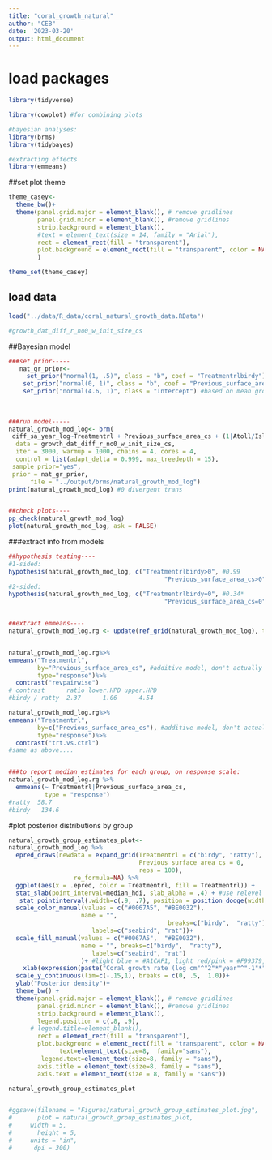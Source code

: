 ```yaml
---
title: "coral_growth_natural"
author: "CEB"
date: '2023-03-20'
output: html_document
---
```



# load packages
```r
library(tidyverse)

library(cowplot) #for combining plots

#bayesian analyses:
library(brms)
library(tidybayes)

#extracting effects
library(emmeans)

```


##set plot theme
```r
theme_casey<-
  theme_bw()+
  theme(panel.grid.major = element_blank(), # remove gridlines
        panel.grid.minor = element_blank(), #remove gridlines
        strip.background = element_blank(), 
        #text = element_text(size = 14, family = "Arial"),
        rect = element_rect(fill = "transparent"),  
        plot.background = element_rect(fill = "transparent", color = NA)
        )

theme_set(theme_casey)

```



## load data
```r
load("../data/R_data/coral_natural_growth_data.RData")

#growth_dat_diff_r_no0_w_init_size_cs

```



##Bayesian model
```r

###set prior-----
   nat_gr_prior<-
     set_prior("normal(1, .5)", class = "b", coef = "Treatmentrlbirdy")+ #definitely expect positive effect
    set_prior("normal(0, 1)", class = "b", coef = "Previous_surface_area_cs")+ #really not sure on this, expect larger colonies to grow more absolute, but smaller proportionally. So go with 0
    set_prior("normal(4.6, 1)", class = "Intercept") #based on mean growth from previous studies = 4, along with max and min
   
   
   
###run model-----
natural_growth_mod_log<- brm(
 diff_sa_year_log~Treatmentrl + Previous_surface_area_cs + (1|Atoll/Island/ID) + (1|Year),
  data = growth_dat_diff_r_no0_w_init_size_cs, 
  iter = 3000, warmup = 1000, chains = 4, cores = 4,
  control = list(adapt_delta = 0.999, max_treedepth = 15), 
 sample_prior="yes",
 prior = nat_gr_prior,
      file = "../output/brms/natural_growth_mod_log") 
print(natural_growth_mod_log) #0 divergent trans


##check plots----
pp_check(natural_growth_mod_log)
plot(natural_growth_mod_log, ask = FALSE)

```



###extract info from models
```r
##hypothesis testing----
#1-sided:
hypothesis(natural_growth_mod_log, c("Treatmentrlbirdy>0", #0.99
                                           "Previous_surface_area_cs>0")) #1.00
#2-sided:
hypothesis(natural_growth_mod_log, c("Treatmentrlbirdy=0", #0.34*
                                           "Previous_surface_area_cs=0")) #.07*


##extract emmeans----
natural_growth_mod_log.rg <- update(ref_grid(natural_growth_mod_log), tran = "log") #THIS LINE IS CLUTCH*** Now don't have to use link transformations, can use log response and still backtransform with emmeans


natural_growth_mod_log.rg%>%
emmeans("Treatmentrl", 
        by="Previous_surface_area_cs", #additive model, don't actually need this
        type="response")%>%
  contrast("revpairwise")
# contrast      ratio lower.HPD upper.HPD
#birdy / ratty  2.37      1.06      4.54

natural_growth_mod_log.rg%>%
emmeans("Treatmentrl", 
        by=c("Previous_surface_area_cs"), #additive model, don't actually need this
        type="response")%>%
  contrast("trt.vs.ctrl")
#same as above....


###to report median estimates for each group, on response scale: 
natural_growth_mod_log.rg %>% 
  emmeans(~ Treatmentrl|Previous_surface_area_cs,
          type = "response") 
#ratty  58.7 
#birdy   134.6 


```


#plot posterior distributions by group
```r

natural_growth_group_estimates_plot<-
natural_growth_mod_log %>% 
  epred_draws(newdata = expand_grid(Treatmentrl = c("birdy", "ratty"), 
                                    Previous_surface_area_cs = 0, 
                                    reps = 100),
                  re_formula=NA) %>%
  ggplot(aes(x = .epred, color = Treatmentrl, fill = Treatmentrl)) +
  stat_slab(point_interval=median_hdi, slab_alpha = .4) + #use relevel only because then blue is on top. 
   stat_pointinterval(.width=c(.9, .7), position = position_dodge(width = .2, preserve = "single")) +
  scale_color_manual(values = c("#0067A5", "#BE0032"),
                    name = "",
                                            breaks=c("birdy",  "ratty"),
                       labels=c("seabird", "rat"))+
  scale_fill_manual(values = c("#0067A5",  "#BE0032"),
                    name = "", breaks=c("birdy",  "ratty"),
                       labels=c("seabird", "rat")
                    )+ #light blue = #A1CAF1, light red/pink = #F99379, orange = #F38400, purple = #875692
    xlab(expression(paste("Coral growth rate (log cm"^"2"*"year"^"-1"*")")))+
  scale_y_continuous(lim=c(-.15,1), breaks = c(0, .5,  1.0))+
  ylab("Posterior density")+
  theme_bw() + 
  theme(panel.grid.major = element_blank(), # remove gridlines
        panel.grid.minor = element_blank(), #remove gridlines
        strip.background = element_blank(), 
        legend.position = c(.8, .9),  
      # legend.title=element_blank(),
        rect = element_rect(fill = "transparent"),  
        plot.background = element_rect(fill = "transparent", color = NA),
              text=element_text(size=8,  family="sans"),
         legend.text=element_text(size=8, family = "sans"),
        axis.title = element_text(size=8, family = "sans"),
        axis.text = element_text(size = 8, family = "sans")) 

natural_growth_group_estimates_plot


#ggsave(filename = "Figures/natural_growth_group_estimates_plot.jpg", 
#       plot = natural_growth_group_estimates_plot,
#     width = 5,
#       height = 5,
#     units = "in",
#      dpi = 300)
```

